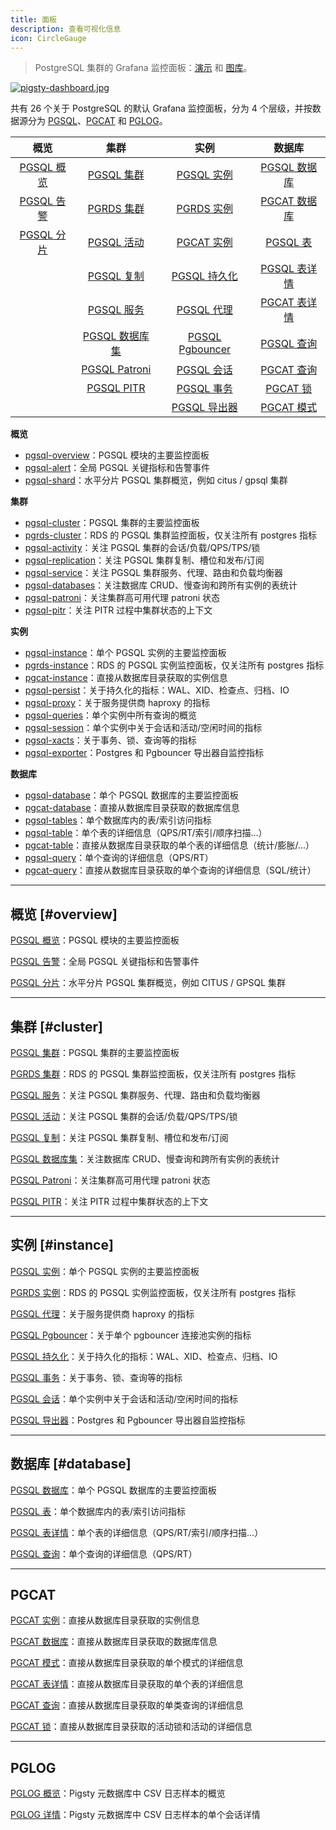 ```yaml
---
title: 面板
description: 查看可视化信息
icon: CircleGauge
---
```



> PostgreSQL 集群的 Grafana 监控面板：[演示](https://g.pgsty.com/d/pgsql-overview) 和 [图库](https://github.com/pgsty/pigsty/wiki/Gallery)。

[![pigsty-dashboard.jpg](/img/pigsty/dashboard.gif)](https://github.com/pgsty/pigsty/wiki/Gallery)

共有 26 个关于 PostgreSQL 的默认 Grafana 监控面板，分为 4 个层级，并按数据源分为 [PGSQL](/zh/pgsql/dashboard/#overview)、[PGCAT](/zh/pgsql/dashboard/#pgcat) 和 [PGLOG](/zh/pgsql/dashboard/#pglog)。

|                         概览                          |                           集群                            |                             实例                              |                         数据库                          |
|:---------------------------------------------------:|:-------------------------------------------------------:|:-----------------------------------------------------------:|:----------------------------------------------------:|
| [PGSQL 概览](https://g.pgsty.com/d/pgsql-overview) |   [PGSQL 集群](https://g.pgsty.com/d/pgsql-cluster)    |     [PGSQL 实例](https://g.pgsty.com/d/pgsql-instance)     | [PGSQL 数据库](https://g.pgsty.com/d/pgsql-database) |
|  [PGSQL 告警](https://g.pgsty.com/d/pgsql-alert)   |   [PGRDS 集群](https://g.pgsty.com/d/pgrds-cluster)    |     [PGRDS 实例](https://g.pgsty.com/d/pgrds-instance)     | [PGCAT 数据库](https://g.pgsty.com/d/pgcat-database) |
|  [PGSQL 分片](https://g.pgsty.com/d/pgsql-shard)   |   [PGSQL 活动](https://g.pgsty.com/d/pgsql-activity)   |     [PGCAT 实例](https://g.pgsty.com/d/pgcat-instance)     |   [PGSQL 表](https://g.pgsty.com/d/pgsql-tables)   |
|                                                     | [PGSQL 复制](https://g.pgsty.com/d/pgsql-replication)  |     [PGSQL 持久化](https://g.pgsty.com/d/pgsql-persist)     |  [PGSQL 表详情](https://g.pgsty.com/d/pgsql-table)   |
|                                                     |   [PGSQL 服务](https://g.pgsty.com/d/pgsql-service)    |      [PGSQL 代理](https://g.pgsty.com/d/pgsql-proxy)       |  [PGCAT 表详情](https://g.pgsty.com/d/pgcat-table)   |
|                                                     | [PGSQL 数据库集](https://g.pgsty.com/d/pgsql-databases)  | [PGSQL Pgbouncer](https://g.pgsty.com/d/pgsql-pgbouncer) |   [PGSQL 查询](https://g.pgsty.com/d/pgsql-query)   |
|                                                     | [PGSQL Patroni](https://g.pgsty.com/d/pgsql-patroni) |     [PGSQL 会话](https://g.pgsty.com/d/pgsql-session)      |   [PGCAT 查询](https://g.pgsty.com/d/pgcat-query)   |
|                                                     |    [PGSQL PITR](https://g.pgsty.com/d/pgsql-pitr)    |      [PGSQL 事务](https://g.pgsty.com/d/pgsql-xacts)       |   [PGCAT 锁](https://g.pgsty.com/d/pgcat-locks)    |
|                                                     |                                                         |    [PGSQL 导出器](https://g.pgsty.com/d/pgsql-exporter)     |  [PGCAT 模式](https://g.pgsty.com/d/pgcat-schema)   |

**概览**

- [pgsql-overview](https://g.pgsty.com/d/pgsql-overview)：PGSQL 模块的主要监控面板
- [pgsql-alert](https://g.pgsty.com/d/pgsql-alert)：全局 PGSQL 关键指标和告警事件
- [pgsql-shard](https://g.pgsty.com/d/pgsql-shard)：水平分片 PGSQL 集群概览，例如 citus / gpsql 集群

**集群**

- [pgsql-cluster](https://g.pgsty.com/d/pgsql-cluster)：PGSQL 集群的主要监控面板
- [pgrds-cluster](https://g.pgsty.com/d/pgrds-cluster)：RDS 的 PGSQL 集群监控面板，仅关注所有 postgres 指标
- [pgsql-activity](https://g.pgsty.com/d/pgsql-activity)：关注 PGSQL 集群的会话/负载/QPS/TPS/锁
- [pgsql-replication](https://g.pgsty.com/d/pgsql-replication)：关注 PGSQL 集群复制、槽位和发布/订阅
- [pgsql-service](https://g.pgsty.com/d/pgsql-service)：关注 PGSQL 集群服务、代理、路由和负载均衡器
- [pgsql-databases](https://g.pgsty.com/d/pgsql-databases)：关注数据库 CRUD、慢查询和跨所有实例的表统计
- [pgsql-patroni](https://g.pgsty.com/d/pgsql-patroni)：关注集群高可用代理 patroni 状态
- [pgsql-pitr](https://g.pgsty.com/d/pgsql-pitr)：关注 PITR 过程中集群状态的上下文

**实例**

- [pgsql-instance](https://g.pgsty.com/d/pgsql-instance)：单个 PGSQL 实例的主要监控面板
- [pgrds-instance](https://g.pgsty.com/d/pgrds-instance)：RDS 的 PGSQL 实例监控面板，仅关注所有 postgres 指标
- [pgcat-instance](https://g.pgsty.com/d/pgcat-instance)：直接从数据库目录获取的实例信息
- [pgsql-persist](https://g.pgsty.com/d/pgsql-persist)：关于持久化的指标：WAL、XID、检查点、归档、IO
- [pgsql-proxy](https://g.pgsty.com/d/pgsql-proxy)：关于服务提供商 haproxy 的指标
- [pgsql-queries](https://g.pgsty.com/d/pgsql-queries)：单个实例中所有查询的概览
- [pgsql-session](https://g.pgsty.com/d/pgsql-session)：单个实例中关于会话和活动/空闲时间的指标
- [pgsql-xacts](https://g.pgsty.com/d/pgsql-xacts)：关于事务、锁、查询等的指标
- [pgsql-exporter](https://g.pgsty.com/d/pgsql-exporter)：Postgres 和 Pgbouncer 导出器自监控指标

**数据库**

- [pgsql-database](https://g.pgsty.com/d/pgsql-database)：单个 PGSQL 数据库的主要监控面板
- [pgcat-database](https://g.pgsty.com/d/pgcat-database)：直接从数据库目录获取的数据库信息
- [pgsql-tables](https://g.pgsty.com/d/pgsql-tables)：单个数据库内的表/索引访问指标
- [pgsql-table](https://g.pgsty.com/d/pgsql-table)：单个表的详细信息（QPS/RT/索引/顺序扫描...）
- [pgcat-table](https://g.pgsty.com/d/pgcat-table)：直接从数据库目录获取的单个表的详细信息（统计/膨胀/...）
- [pgsql-query](https://g.pgsty.com/d/pgsql-query)：单个查询的详细信息（QPS/RT）
- [pgcat-query](https://g.pgsty.com/d/pgcat-query)：直接从数据库目录获取的单个查询的详细信息（SQL/统计）

------

## 概览 [#overview]

[PGSQL 概览](https://g.pgsty.com/d/pgsql-overview)：PGSQL 模块的主要监控面板



[PGSQL 告警](https://g.pgsty.com/d/pgsql-alert)：全局 PGSQL 关键指标和告警事件



[PGSQL 分片](https://g.pgsty.com/d/pgsql-shard)：水平分片 PGSQL 集群概览，例如 CITUS / GPSQL 集群



------

## 集群 [#cluster]

[PGSQL 集群](https://g.pgsty.com/d/pgsql-cluster)：PGSQL 集群的主要监控面板



[PGRDS 集群](https://g.pgsty.com/d/pgrds-cluster)：RDS 的 PGSQL 集群监控面板，仅关注所有 postgres 指标



[PGSQL 服务](https://g.pgsty.com/d/pgsql-service)：关注 PGSQL 集群服务、代理、路由和负载均衡器



[PGSQL 活动](https://g.pgsty.com/d/pgsql-activity)：关注 PGSQL 集群的会话/负载/QPS/TPS/锁



[PGSQL 复制](https://g.pgsty.com/d/pgsql-replication)：关注 PGSQL 集群复制、槽位和发布/订阅



[PGSQL 数据库集](https://g.pgsty.com/d/pgsql-databases)：关注数据库 CRUD、慢查询和跨所有实例的表统计



[PGSQL Patroni](https://g.pgsty.com/d/pgsql-patroni)：关注集群高可用代理 patroni 状态



[PGSQL PITR](https://g.pgsty.com/d/pgsql-pitr)：关注 PITR 过程中集群状态的上下文



------

## 实例 [#instance]

[PGSQL 实例](https://g.pgsty.com/d/pgsql-instance)：单个 PGSQL 实例的主要监控面板



[PGRDS 实例](https://g.pgsty.com/d/pgrds-instance)：RDS 的 PGSQL 实例监控面板，仅关注所有 postgres 指标



[PGSQL 代理](https://g.pgsty.com/d/pgsql-proxy)：关于服务提供商 haproxy 的指标



[PGSQL Pgbouncer](https://g.pgsty.com/d/pgsql-pgbouncer)：关于单个 pgbouncer 连接池实例的指标



[PGSQL 持久化](https://g.pgsty.com/d/pgsql-persist)：关于持久化的指标：WAL、XID、检查点、归档、IO



[PGSQL 事务](https://g.pgsty.com/d/pgsql-xacts)：关于事务、锁、查询等的指标



[PGSQL 会话](https://g.pgsty.com/d/pgsql-session)：单个实例中关于会话和活动/空闲时间的指标



[PGSQL 导出器](https://g.pgsty.com/d/pgsql-exporter)：Postgres 和 Pgbouncer 导出器自监控指标



------

## 数据库 [#database]

[PGSQL 数据库](https://g.pgsty.com/d/pgsql-database)：单个 PGSQL 数据库的主要监控面板



[PGSQL 表](https://g.pgsty.com/d/pgsql-tables)：单个数据库内的表/索引访问指标



[PGSQL 表详情](https://g.pgsty.com/d/pgsql-table)：单个表的详细信息（QPS/RT/索引/顺序扫描...）



[PGSQL 查询](https://g.pgsty.com/d/pgsql-query)：单个查询的详细信息（QPS/RT）



------

## PGCAT

[PGCAT 实例](https://g.pgsty.com/d/pgcat-instance)：直接从数据库目录获取的实例信息



[PGCAT 数据库](https://g.pgsty.com/d/pgcat-database)：直接从数据库目录获取的数据库信息



[PGCAT 模式](https://g.pgsty.com/d/pgcat-schema)：直接从数据库目录获取的单个模式的详细信息



[PGCAT 表详情](https://g.pgsty.com/d/pgcat-table)：直接从数据库目录获取的单个表的详细信息



[PGCAT 查询](https://g.pgsty.com/d/pgcat-query)：直接从数据库目录获取的单类查询的详细信息



[PGCAT 锁](https://g.pgsty.com/d/pgcat-locks)：直接从数据库目录获取的活动锁和活动的详细信息



------

## PGLOG

[PGLOG 概览](https://g.pgsty.com/d/pglog-overview)：Pigsty 元数据库中 CSV 日志样本的概览



[PGLOG 详情](https://g.pgsty.com/d/pglog-overview)：Pigsty 元数据库中 CSV 日志样本的单个会话详情
